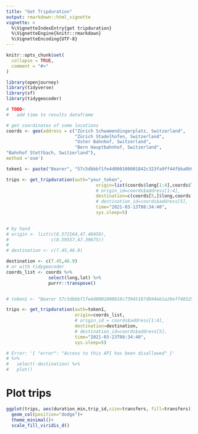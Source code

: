```yaml
---
title: "Get Tripduration"
output: rmarkdown::html_vignette
vignette: >
  %\VignetteIndexEntry{get tripduration}
  %\VignetteEngine{knitr::rmarkdown}
  %\VignetteEncoding{UTF-8}
---
```

```r
knitr::opts_chunk$set(
  collapse = TRUE,
  comment = "#>"
)
```

```r
library(openjourney)
library(tidyverse)
library(sf)
library(tidygeocoder)

# TODO<
#   add time to results dataframe
```

```r
# get coordinates of some locations
coords <- geo(address = c("Zürich Schwamendingerplatz, Switzerland",
                          "Zürich Stadelhofen, Switzerland",
                          "Uster Bahnhof, Switzerland",
                          "Bern Hauptbahnhof, Switzerland",
"Bahnhof Stettbach, Switzerland"),
method ='osm')

token1 <- paste("Bearer", "57c5dbbbf1fe4d000100001842c323fa9ff44fbba0b9b925f0c052d1", sep = " ")
```

```r
trips <- get_tripduration(auth="your_token",
                                  origin=list(coords$long[1:4],coords$lat[1:4]),
                                  # origin_id=coords$address[1:4],
                                  destination=c(coords[5,]$long,coords[5,]$lat),
                                  # destination_id=coords$address[5],
                                  time="2021-03-13T08:34:40",
                                  sys.sleep=5)
                              
```

```r
# by hand
# origin <- list(c(8.572164,47.40459),
#                c(8.59557,47.39675))
#
# destination <- c(7.45,46.9)

destination <- c(7.45,46.9)
# or with tidygeocoder
coords_list <- coords %>% 
                select(long,lat) %>% 
                purrr::transpose()


# token1 <- "Bearer 57c5dbbbf1fe4d0001000018c73945187db94eb1a26eff483259d2b4"

trips <- get_tripduration(auth=token1,
                          origin=coords_list,
                          # origin_id = coords$address[1:4],
                          destination=destination,
                          # destination_id=coords$address[5],
                          time="2021-03-23T08:34:40",
                          sys.sleep=5)

# Error: '{ "error": "Access to this API has been disallowed" }'
# %>% 
#   select(-destination) %>% 
#   plot()
```
# Plot trips
```r
ggplot(trips, aes(duration_min,trip_id,size=transfers, fill=transfers))+
  geom_col(position="dodge")+
  theme_minimal()+
  scale_fill_viridis_d()
```


